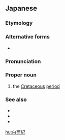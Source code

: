 ==Japanese==
{{DEFAULTSORT:はくあき}}
{{wikipedia|lang=ja}}
{{ja-kanjitab|はく|あ|き|yomi=o}}

===Etymology===
{{suffix|ja|白亜|紀|tr1=hakua|t1=[[white]] [[chalk]]|tr2=ki|t2=[[period]]}}

===Alternative forms===
* {{ja-l|白堊紀}}

===Pronunciation===
{{ja-pron|acc=3|y=ko|はくあき}}

===Proper noun===
{{ja-pos|はくあき|proper}}

# the [[Cretaceous]] [[period]]

===See also===
* {{ja-r|中%生%代|^ちゅう%せい%だい}}
* {{ja-r|ジュラ紀|^ジュラ-き}}
* {{ja-r|古%第%三%紀|^こ%だい%さん%き}}

{{topics|ja|Geology|Time}}

[[hu:白亜紀]]